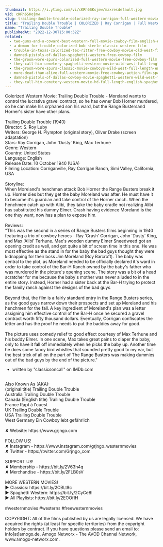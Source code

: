 ```yaml
---
thumbnail: https://i.ytimg.com/vi/cKRh6SKojmw/maxresdefault.jpg
vid: cKRh6SKojmw
slug: trailing-double-trouble-colorized-ray-corrigan-full-western-movie
title: "Trailing Double Trouble | COLORIZED | Ray Corrigan | Full Western Movie"
name: "Trailing Double Trouble"
publishedAt: "2022-12-30T15:00:32Z"
related:
  - two-guns-and-a-coward-best-western-full-movie-cowboy-film-english-wild-west
  - a-demon-for-trouble-colorized-bob-steele-classic-western-film
  - trouble-in-texas-colorized-tex-ritter-free-cowboy-movie-old-west-film
  - damned-pistols-of-dallas-spaghetti-western-free-cowboy-film
  - the-groom-wore-spurs-colorized-full-western-movie-free-cowboy-film
  - they-call-him-cemetery-spaghetti-western-movie-wild-west-full-length-english
  - the-groom-wore-spurs-classic-movie-cowboys-wild-west-full-length-english
  - more-dead-than-alive-full-western-movie-free-cowboy-action-film-spaghetti-western-wild-west
  - damned-pistols-of-dallas-cowboy-movie-spaghetti-western-wild-west-free-full-western-movie
  - they-call-him-cemetery-western-movie-hd-full-length-english-spaghetti-western
---
```


Colorized Western Movie: Trailing Double Trouble - Moreland wants to control the lucrative gravel contract, so he has owner Bob Horner murdered, so he can make his orphaned son his ward, but the Range Bustersand Horner's sister have other plans.<br />
<br />
Trailing Double Trouble (1940)<br />
Director: S. Roy Luby<br />
Writers: George H. Plympton (original story), Oliver Drake (screen adaptation)<br />
Stars: Ray Corrigan, John 'Dusty' King, Max Terhune<br />
Genre: Western<br />
Country: United States<br />
Language: English<br />
Release Date: 10 October 1940 (USA)<br />
Filming Location: Corriganville, Ray Corrigan Ranch, Simi Valley, California, USA<br />
<br />
Storyline:<br />
When Moreland's henchman attack Bob Horner the Range Busters break it up. Horner dies but they get the baby Moreland was after. He must have it to become it's guardian and take control of the Horner ranch. When the henchmen catch up with Alibi, they take the baby cradle not realizing Alibi has substituted his dummy Elmer. Crash having evidence Moreland is the one they want, now has a plan to expose him.<br />
<br />
Reviews:<br />
"This was the second in a series of Range Busters films beginning in 1940 featuring a trio of cowboy heroes - Ray 'Crash' Corrigan, John 'Dusty' King, and Max 'Alibi' Terhune. Max's wooden dummy Elmer Sneedweed got an opening credit as well, and got quite a bit of screen time in this one. He was most effective as the stand in for the baby the bad guys thought they were kidnapping for their boss Jim Moreland (Roy Barcroft). The baby was central to the plot, as Moreland needed to be officially declared it's ward in order to take control of the Bar-H Ranch owned by the baby's father who was murdered in the picture's opening scene. The story was a bit of a head scratcher for me because the baby's mother was never alluded to in the entire story. Instead, Horner had a sister back at the Bar-H trying to protect the family ranch against the designs of the bad guys.<br />
<br />
Beyond that, the film is a fairly standard entry in the Range Busters series, as the good guys narrow down their prospects and set up Moreland and his henchmen for the fall. A key ingredient of Moreland's plan was a letter assigning him effective control of the Bar-H once he secured a gravel contract worth fifty thousand dollars. Eventually, Corrigan confiscates the letter and has the proof he needs to put the baddies away for good.<br />
<br />
The picture uses comedy relief to good effect courtesy of Max Terhune and his buddy Elmer. In one scene, Max takes great pains to diaper the baby, only to have it fall off immediately when he picks the baby up. Another time he does some fancy bird whistles that sounded pretty good to my ear, but the best trick of all on the part of The Range Busters was making dummies out of the bad guys by the end of the picture."<br />
- written by "classicsoncall" on IMDb.com<br />
<br />
Also Known As (AKA):<br />
(original title) Trailing Double Trouble<br />
Australia Trailing Double Trouble<br />
Canada (English title) Trailing Double Trouble<br />
France Rapt à l'ouest<br />
UK Trailing Double Trouble<br />
USA Trailing Double Trouble<br />
West Germany Ein Cowboy lebt gefährlich<br />
<br />
✘ Website: https://www.grjngo.com<br />
<br />
FOLLOW US!<br />
✘ Instagram - https://www.instagram.com/grjngo_westernmovies<br />
✘ Twitter - https://twitter.com/Grjngo_com<br />
<br />
SUPPORT US!<br />
✘ Membership - https://bit.ly/2V63h4q<br />
✘ Merchandise - https://bit.ly/2FLB0sV<br />
<br />
MORE WESTERN MOVIES! <br />
► Classics: https://bit.ly/2CBLt8c <br />
► Spaghetti Western: https://bit.ly/2CyCe8I <br />
► All Playlists: https://bit.ly/2EOOfIH <br />
<br />
#westernmovies #westerns #freewesternmovies<br />
<br />
COPYRIGHT: All of the films published by us are legally licensed. We have acquired the rights (at least for specific territories) from the copyright holders by contract. If you have questions please send an email to: info[at]amogo.de, Amogo Networx - The AVOD Channel Network, www.amogo-networx.com.